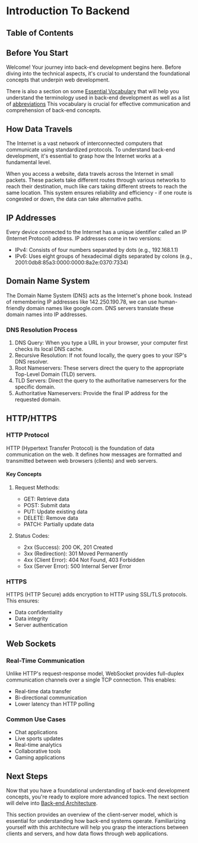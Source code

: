 
# Introduction To Backend

## Table of Contents

## Before You Start

Welcome! Your journey into back-end development begins here. Before diving into the technical aspects, it's crucial to understand the foundational concepts that underpin web development.

There is also a section on some [Essential Vocabulary](/essential-vocabulary) that will help you understand the terminology used in back-end development as well as a list of [abbreviations](/essential-abbreviations) This vocabulary is crucial for effective communication and comprehension of back-end concepts.

## How Data Travels

The Internet is a vast network of interconnected computers that communicate using standardized protocols. To understand back-end development, it's essential to grasp how the Internet works at a fundamental level.

When you access a website, data travels across the Internet in small packets. These packets take different routes through various networks to reach their destination, much like cars taking different streets to reach the same location. This system ensures reliability and efficiency - if one route is congested or down, the data can take alternative paths.

## IP Addresses

Every device connected to the Internet has a unique identifier called an IP (Internet Protocol) address. IP addresses come in two versions:

- IPv4: Consists of four numbers separated by dots (e.g., 192.168.1.1)
- IPv6: Uses eight groups of hexadecimal digits separated by colons (e.g., 2001:0db8:85a3:0000:0000:8a2e:0370:7334)

## Domain Name System

The Domain Name System (DNS) acts as the Internet's phone book. Instead of remembering IP addresses like 142.250.190.78, we can use human-friendly domain names like google.com. DNS servers translate these domain names into IP addresses.

### DNS Resolution Process

1. DNS Query: When you type a URL in your browser, your computer first checks its local DNS cache.
2. Recursive Resolution: If not found locally, the query goes to your ISP's DNS resolver.
3. Root Nameservers: These servers direct the query to the appropriate Top-Level Domain (TLD) servers.
4. TLD Servers: Direct the query to the authoritative nameservers for the specific domain.
5. Authoritative Nameservers: Provide the final IP address for the requested domain.

## HTTP/HTTPS

### HTTP Protocol

HTTP (Hypertext Transfer Protocol) is the foundation of data communication on the web. It defines how messages are formatted and transmitted between web browsers (clients) and web servers.

#### Key Concepts

1. Request Methods:
   - GET: Retrieve data
   - POST: Submit data
   - PUT: Update existing data
   - DELETE: Remove data
   - PATCH: Partially update data

2. Status Codes:
   - 2xx (Success): 200 OK, 201 Created
   - 3xx (Redirection): 301 Moved Permanently
   - 4xx (Client Error): 404 Not Found, 403 Forbidden
   - 5xx (Server Error): 500 Internal Server Error

### HTTPS

HTTPS (HTTP Secure) adds encryption to HTTP using SSL/TLS protocols. This ensures:

- Data confidentiality
- Data integrity
- Server authentication

## Web Sockets

### Real-Time Communication

Unlike HTTP's request-response model, WebSocket provides full-duplex communication channels over a single TCP connection. This enables:

- Real-time data transfer
- Bi-directional communication
- Lower latency than HTTP polling

### Common Use Cases

- Chat applications
- Live sports updates
- Real-time analytics
- Collaborative tools
- Gaming applications

## Next Steps

Now that you have a foundational understanding of back-end development concepts, you're ready to explore more advanced topics. The next section will delve into [Back-end Architecture](/back-end-architecture).

This section provides an overview of the client-server model, which is essential for understanding how back-end systems operate. Familiarizing yourself with this architecture will help you grasp the interactions between clients and servers, and how data flows through web applications.

<BackToTop />
